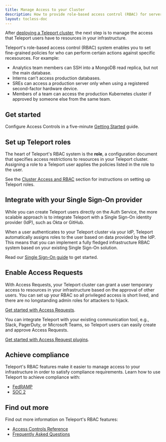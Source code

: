 ```yaml
---
title: Manage Access to your Cluster
description: How to provide role-based access control (RBAC) for servers, databases, Kubernetes clusters, and other resources in your infrastructure
layout: tocless-doc
---
```


After [deploying a Teleport cluster](../deploy-a-cluster/introduction.mdx), the
next step is to manage the access that Teleport users have to resources in your
infrastructure. 

Teleport's role-based access control (RBAC) system enables you to set
fine-grained policies for who can perform certain actions against specific
recesources. For example:

- Analytics team members can SSH into a MongoDB read replica, but not the main
  database.
- Interns can't access production databases.
- SREs can access a production server only when using a registered second-factor
  hardware device.
- Members of a team can access the production Kubernetes cluster if approved by
  someone else from the same team.

## Get started

Configure Access Controls in a five-minute [Getting Started](./getting-started.mdx)
guide.

## Set up Teleport roles

The heart of Teleport's RBAC system is the **role**, a configuration document
that specifies access restrictions to resources in your Teleport cluster.
Assigning a role to a Teleport user applies the policies listed in the role to
the user. 

See the [Cluster Access and RBAC](./guides.mdx) section for instructions on
setting up Teleport roles.

## Integrate with your Single Sign-On provider

While you can create Teleport users directly on the Auth Service, the more
scalable approach is to integrate Teleport with a Single Sign-On identity
provider (IdP), such as Okta or GitHub. 

When a user authenticates to your Teleport cluster via your IdP, Teleport
automatically assigns roles to the user based on data provided by the IdP. This
means that you can implement a fully fledged infrastructure RBAC system based on
your existing Single Sign-On solution.

Read our [Single Sign-On guide](./sso.mdx) to get started.

## Enable Access Requests

With Access Requests, your Teleport cluster can grant a user temporary access to
resources in your infrastructure based on the approval of other users. You can
set up your RBAC so all privileged access is short lived, and there are no
longstanding admin roles for attackers to hijack.

[Get started with Access Requests](./access-requests.mdx).

You can integrate Teleport with your existing communication tool, e.g., Slack,
PagerDuty, or Microsoft Teams, so Teleport users can easily create and approve
Access Requests.

[Get started with Access Request plugins](./access-request-plugins.mdx).

## Achieve compliance

Teleport's RBAC features make it easier to manage access to your infrastructure
in order to satisfy compliance requirements. Learn how to use Teleport to
achieve compliance with:

- [FedRAMP](./compliance-frameworks/fedramp.mdx)
- [SOC 2](./compliance-frameworks/soc2.mdx)

## Find out more

Find out more information on Teleport's RBAC features:

- [Access Controls Reference](./reference.mdx)
- [Frequently Asked Questions](./faq.mdx)
